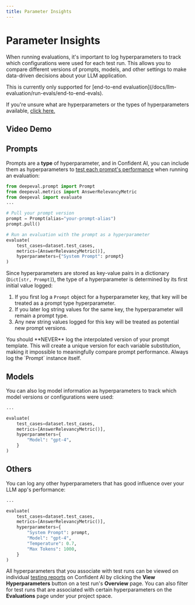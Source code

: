 ```yaml
---
title: Parameter Insights
---
```



# Parameter Insights

When running evaluations, it's important to log hyperparameters to track which configurations were used for each test run. This allows you to compare different versions of prompts, models, and other settings to make data-driven decisions about your LLM application.

<Callout type="warning">
This is currently only supported for [end-to-end evaluation](/docs/llm-evaluation/run-evals/end-to-end-evals).
</Callout>

If you're unsure what are hyperparameters or the types of hyperparameters available, [click here.](/docs/concepts/hyperparameters)

## Video Demo

<VideoDisplayer
  src="https://confident-docs.s3.us-east-1.amazonaws.com/evaluation:ab-regression-testing.mp4"
  width="100%"
  title="How to regression test your LLM app"
/>

## Prompts

Prompts are a **type** of hyperparameter, and in Confident AI, you can include them as hyperparameters to [test each prompt's performance](/docs/prompt-management/prompt-testing) when running an evaluation:

```python
from deepeval.prompt import Prompt
from deepeval.metrics import AnswerRelevancyMetric
from deepeval import evaluate
...

# Pull your prompt version
prompt = Prompt(alias="your-prompt-alias")
prompt.pull()

# Run an evaluation with the prompt as a hyperparameter
evaluate(
    test_cases=dataset.test_cases,
    metrics=[AnswerRelevancyMetric()],
    hyperparameters={"System Prompt": prompt}
)
```

Since hyperparameters are stored as key-value pairs in a dictionary (`Dict[str, Prompt]`), the type of a hyperparameter is determined by its first initial value logged:

1. If you first log a `Prompt` object for a hyperparameter key, that key will be treated as a prompt type hyperparameter.
2. If you later log string values for the same key, the hyperparameter will remain a prompt type.
3. Any new string values logged for this key will be treated as potential new prompt versions.

<Callout type="warning">
  You should **NEVER** log the interpolated version of your prompt template.
  This will create a unique version for each variable substitution, making it
  impossible to meaningfully compare prompt performance. Always log the `Prompt`
  instance itself.
</Callout>

## Models

You can also log model information as hyperparameters to track which model versions or configurations were used:

```python
...

evaluate(
    test_cases=dataset.test_cases,
    metrics=[AnswerRelevancyMetric()],
    hyperparameters={
        "Model": "gpt-4",
    }
)
```

## Others

You can log any other hyperparameters that has good influence over your LLM app's performance:

```python
...

evaluate(
    test_cases=dataset.test_cases,
    metrics=[AnswerRelevancyMetric()],
    hyperparameters={
        "System Prompt": prompt,
        "Model": "gpt-4",
        "Temperature": 0.7,
        "Max Tokens": 1000,
    }
)
```

All hyperparameters that you associate with test runs can be viewed on individual [testing reports](/docs/llm-evaluation/evaluation-features/testing-reports) on Confident AI by clicking the **View Hyperparameters** button on a test run's **Overview** page. You can also filter for test runs that are associated with certain hyperparameters on the **Evaluations** page under your project space.
